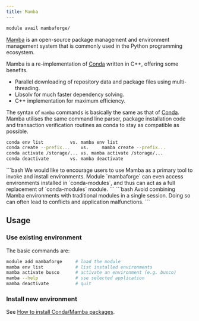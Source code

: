 ```yaml
---
title: Mamba
---
```

```bash
module avail mambaforge/
```

[Mamba](https://mamba.readthedocs.io/en/latest/user_guide/mamba.html) is an open-source package management and environment management system that is commonly used in the Python programming ecosystem. 

Mamba is a re-implementation of [Conda](../../software/sw-list/conda-modules) written in C++, offering some benefits.
- Parallel downloading of repository data and package files using multi-threading.
- Libsolv for much faster dependency solving.
- C++ implementation for maximum efficiency.

The syntax of `mamba` commands is basically the same as that of [Conda](../../software/sw-list/conda-modules). Mamba utilises the same command line parser, package installation code and transaction verification routines as conda to stay as compatible as possible.

```bash
conda env list			vs.	mamba env list
conda create --prefix...	vs. 	mamba create --prefix...
conda activate /storage/...	vs.	mamba activate /storage/...
conda deactivate		vs.	mamba deactivate
```

<Callout  type="info" title="Tip" icon="💡">
```bash
We would like to encourage users to use Mamba as a primary tool to invoke and install environments. Module `mambaforge` can even access environments installed in `conda-modules`, and thus can act as a full replacement of `conda-modules` module.
```
</Callout>

<Callout  type="warn" title="Warning">
```bash
Avoid combining Mamba environments with traditional modules in a single session. Doing so can often lead to conflicts and application malfunctions.
```
</Callout>

## Usage

### Use existing environment

The basic commands are:

```bash
module add mambaforge     # load the module
mamba env list            # list installed environments
mamba activate busco      # activate an environment (e.g. busco)
mamba --help              # use selected application
mamba deactivate          # quit
```

### Install new environment

See [How to install Conda/Mamba packages](../../software/install-software#condamamba-packages).
